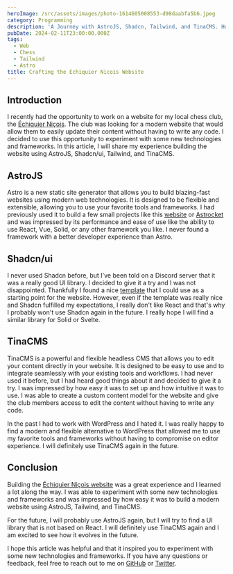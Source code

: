 ```yaml
---
heroImage: /src/assets/images/photo-1614605008553-d98daabfa5b6.jpeg
category: Programming
description: 'A Journey with AstroJS, Shadcn, Tailwind, and TinaCMS. How I built a website for my local chess club using modern web technologies.'
pubDate: 2024-02-11T23:00:00.000Z
tags:
  - Web
  - Chess
  - Tailwind
  - Astro
title: Crafting the Echiquier Nicois Website
---
```


## Introduction

I recently had the opportunity to work on a website for my local chess club, the [Échiquier Niçois](https://www.echiquiernicois.com/).
The club was looking for a modern website that would allow them to easily update their content without having to write any code.
I decided to use this opportunity to experiment with some new technologies and frameworks. In this article, I will share my experience building the website using AstroJS, Shadcn/ui, Tailwind, and TinaCMS.

## AstroJS

Astro is a new static site generator that allows you to build blazing-fast websites using modern web technologies. It is designed to be flexible and extensible, allowing you to use your favorite tools and frameworks.
I had previously used it to build a few small projects like this [website](https://corentings.dev) or [Astrocket](https://astrocket.corentings.dev) and was impressed by its performance and ease of use like the ability to use React, Vue, Solid, or any other framework you like.
I never found a framework with a better developer experience than Astro.

## Shadcn/ui

I never used Shadcn before, but I've been told on a Discord server that it was a really good UI library. I decided to give it a try and I was not disappointed.
Thankfully I found a nice [template](https://astro-nomy.vercel.app/) that I could use as a starting point for the website.
However, even if the template was really nice and Shadcn fulfilled my expectations, I really don't like React and that's why I probably won't use Shadcn again in the future. I really hope I will find a similar library for Solid or Svelte.

## TinaCMS

TinaCMS is a powerful and flexible headless CMS that allows you to edit your content directly in your website. It is designed to be easy to use and to integrate seamlessly with your existing tools and workflows.
I had never used it before, but I had heard good things about it and decided to give it a try. I was impressed by how easy it was to set up and how intuitive it was to use.
I was able to create a custom content model for the website and give the club members access to edit the content without having to write any code.

In the past I had to work with WordPress and I hated it. I was really happy to find a modern and flexible alternative to WordPress that allowed me to use my favorite tools and frameworks without having to compromise on editor experience. I will definitely use TinaCMS again in the future.


## Conclusion

Building the [Échiquier Niçois website](https://www.echiquiernicois.com) was a great experience and I learned a lot along the way.
I was able to experiment with some new technologies and frameworks and was impressed by how easy it was to build a modern website using AstroJS, Tailwind, and TinaCMS.

For the future, I will probably use AstroJS again, but I will try to find a UI library that is not based on React. I will definitely use TinaCMS again and I am excited to see how it evolves in the future.

I hope this article was helpful and that it inspired you to experiment with some new technologies and frameworks. If you have any questions or feedback, feel free to reach out to me on [GitHub](https://github.com/corentings) or [Twitter](https://twitter.com/GSCorentinDev).

